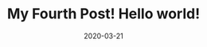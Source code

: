 ---
title: My Fourth Post! Hello world!
slug: my-fourth-Post
date: 2020-03-21
featureImage: custom_login.jpg
excerpt: some fourth short details here to be written latter, for now its dummy :)
---